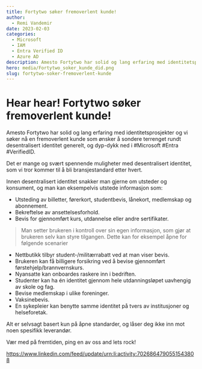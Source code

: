 ```yaml
---
title: Fortytwo søker fremoverlent kunde!
author:
  - Remi Vandemir
date: 2023-02-03
categories:
  - Microsoft
  - IAM
  - Entra Verified ID
  - Azure AD
description: Amesto Fortytwo har solid og lang erfaring med identitetsprosjekter og vi søker nå en fremoverlent kunde som ønsker å sondere terrenget rundt desentralisert identitet generelt, og dyp-dykk ned i #Microsoft #Entra #VerifiedID.
hero: media/Fortytwo_soker_kunde_did.png
slug: fortytwo-soker-fremoverlent-kunde
---
```


# Hear hear! Fortytwo søker fremoverlent kunde!
 
Amesto Fortytwo har solid og lang erfaring med identitetsprosjekter og vi søker nå en fremoverlent kunde som ønsker å sondere terrenget rundt desentralisert identitet generelt, og dyp-dykk ned i #Microsoft #Entra #VerifiedID.
 
Det er mange og svært spennende muligheter med desentralisert identitet, som vi tror kommer til å bli bransjestandard etter hvert.
 
Innen desentralisert identitet snakker man gjerne om utsteder og konsument, og man kan eksempelvis utstede informasjon som:
 
- Utsteding av billetter, førerkort, studentbevis, lånekort, medlemskap og abonnement.
- Bekreftelse av ansettelsesforhold.
- Bevis for gjennomført kurs, utdannelse eller andre sertifikater.
 
> Man setter brukeren i kontroll over sin egen informasjon, som gjør at brukeren selv kan styre tilgangen. Dette kan for eksempel åpne for følgende scenarier
 
- Nettbutikk tilbyr student-/militærrabatt ved at man viser bevis.
- Brukeren kan få billigere forsikring ved å bevise gjennomført førstehjelp/brannvernskurs.
- Nyansatte kan onboardes raskere inn i bedriften.
- Studenter kan ha én identitet gjennom hele utdanningsløpet uavhengig av skole og fag.
- Bevise medlemskap i ulike foreninger.
- Vaksinebevis.
- En sykepleier kan benytte samme identitet på tvers av institusjoner og helseforetak.
 
Alt er selvsagt basert kun på åpne standarder, og låser deg ikke inn mot noen spesifikk leverandør.
 
Vær med på fremtiden, ping en av oss and lets rock!

https://www.linkedin.com/feed/update/urn:li:activity:7026864790551543808 